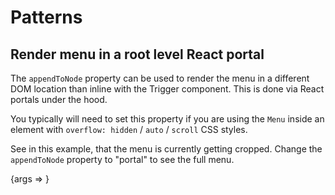 
<Meta title="Packages/Dropdowns.Legacy/[patterns]" component={Menu} />

# Patterns

## Render menu in a root level React portal

The `appendToNode` property can be used to render the menu in a different
DOM location than inline with the Trigger component. This is done via React
portals under the hood.

You typically will need to set this property if you are using the `Menu` inside
an element with `overflow: hidden` / `auto` / `scroll` CSS styles.

See in this example, that the menu is currently getting cropped. Change the
`appendToNode` property to "portal" to see the full menu.

<Canvas>
  <Story
    name="Menu"
    args={{
      items: [
        { text: 'Item 1', value: 'item-1' },
        { text: 'Item 2', value: 'item-2' },
        { text: 'Item 3', value: 'item-3' },
        { text: 'Item 4', value: 'item-4' },
        { text: 'Item 5', value: 'item-5' },
        { text: 'Item 6', value: 'item-6' }
      ],
      appendToNode: 'undefined'
    }}
    argTypes={{
      items: { name: 'Item[]', table: { category: 'Story' } },
      appendToNode: {
        control: { type: 'select', options: ['undefined', 'portal'] },
        table: { category: 'Story' }
      }
    }}
  >
    {args => <MenuStory {...args} />}
  </Story>
</Canvas>
